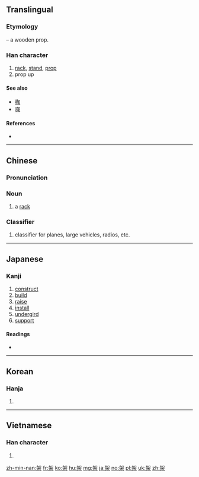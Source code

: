 ==Translingual==
{{stroke order|strokes=9}}

===Etymology===
{{Han compound|加|木|t2=tree, wood|ls=psc|c1=p|c2=s}} – a wooden prop.

===Han character===
{{Han char|rn=75|rad=木|as=05|sn=9|four=4690<sub>4</sub>|canj=大口木 (KRD)|ids=⿱[[加]][[木]]}}

# [[rack]], [[stand]], [[prop]]
# prop up

====See also====
* [[枷]] <!-- same components, different arrangement -->
* [[㗎]]

====References====
* {{Han ref|kx=0517.100|dkj=14586|dj=0905.070|hdz=21190.070|uh=67B6|ud=26550|bh=AC5B|bd=44123}}

----

==Chinese==
{{zh-forms}}

===Pronunciation===
{{zh-pron
|m=jià
|ma=Zh-jià.ogg
|c=gaa2,gaa3
|h=pfs=ka
|md=
|mn=kè
|w=
|mc=y
|oc=y
|cat=n
}}

===Noun===
{{zh-noun}}

# a [[rack]]

===Classifier===
{{zh-cls}}

# classifier for planes, large vehicles, radios, etc.

----

==Japanese==

===Kanji===
{{ja-kanji|grade=c|rs=木05}}

# [[construct]]
# [[build]]
# [[raise]]
# [[install]]
# [[undergird]]
# [[support]]

====Readings====
* {{ja-readings|goon=[[け]] (ke)|kanon=[[か]] (ka)|kun=[[かける]] (kakeru), [[たな]] (tana), [[かかる]] (kakaru)}}

----

==Korean==

===Hanja===
{{ko-hanja|hangeul=가|eumhun=|rv=ga|mr=ka|y=ka}}

# {{defn|lang=ko|sort=木05}}

----

==Vietnamese==

===Han character===
{{vi-hantu|[[giá]], [[dứa]], [[gá]], [[rớ]]|rs=木05}}

# {{defn|lang=vi|sort=木05}}

[[zh-min-nan:架]]
[[fr:架]]
[[ko:架]]
[[hu:架]]
[[mg:架]]
[[ja:架]]
[[no:架]]
[[pl:架]]
[[uk:架]]
[[zh:架]]